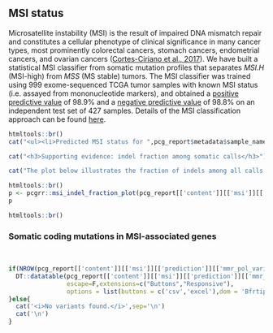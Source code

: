 ## MSI status

Microsatellite instability (MSI) is the result of impaired DNA mismatch repair and constitutes a cellular phenotype of clinical significance in many cancer types, most prominently colorectal cancers, stomach cancers, endometrial cancers, and ovarian cancers ([Cortes-Ciriano et al., 2017](https://www.ncbi.nlm.nih.gov/pubmed/28585546)). We have built a statistical MSI classifier from somatic mutation profiles that separates _MSI.H_ (MSI-high) from _MSS_ (MS stable) tumors. The MSI classifier was trained using 999 exome-sequenced TCGA tumor samples with known MSI status (i.e. assayed from mononucleotide markers), and obtained a [positive predictive value](https://en.wikipedia.org/wiki/Positive_and_negative_predictive_values#Positive_predictive_value) of 98.9% and a [negative predictive value](https://en.wikipedia.org/wiki/Positive_and_negative_predictive_values#Negative_predictive_value) of 98.8% on an independent test set of 427 samples. Details of the MSI classification approach can be found <a href="http://rpubs.com/sigven/msi_classification_v3" target="_blank">here</a>.

```r

htmltools::br()
cat("<ul><li>Predicted MSI status for ",pcg_report$metadata$sample_name,": <b>",  pcg_report[['content']][['msi']][['prediction']][['msi_stats']][['predicted_class']],"</b></li></ul>",sep="\n")

cat("<h3>Supporting evidence: indel fraction among somatic calls</h3>")

cat("The plot below illustrates the fraction of indels among all calls in <i>",pcg_report$metadata$sample_name,"</i>(black dashed line) along with the distribution of indel fractions for TCGA samples (colorectal, endometrial, ovarian, stomach) with known MSI status assayed from mononucleotide markers ( <i>MSI.H</i> = high microsatellite instability, <i>MSS</i> = microsatellite stable)",sep="\n")

```

```r
htmltools::br()
p <- pcgrr::msi_indel_fraction_plot(pcg_report[['content']][['msi']][['prediction']][['tcga_dataset']], pcg_report[['content']][['msi']][['prediction']][['msi_stats']][['fracIndels']])
p

htmltools::br()
```


### Somatic coding mutations in MSI-associated genes

<br>
```r
if(NROW(pcg_report[['content']][['msi']][['prediction']][['mmr_pol_variants']]) > 0){
  DT::datatable(pcg_report[['content']][['msi']][['prediction']][['mmr_pol_variants']], 
                escape=F,extensions=c("Buttons","Responsive"),
                options = list(buttons = c('csv','excel'),dom = 'Bfrtip'))
}else{
  cat('<i>No variants found.</i>',sep='\n')
  cat('\n')
}
```
<br><br>
